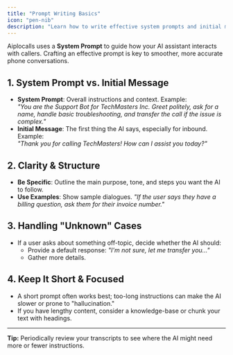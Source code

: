 ```yaml
---
title: "Prompt Writing Basics"
icon: "pen-nib"
description: "Learn how to write effective system prompts and initial messages for your AI assistants"
---
```


Aiplocalls uses a **System Prompt** to guide how your AI assistant interacts with callers. Crafting an effective prompt is key to smoother, more accurate phone conversations.

## 1. System Prompt vs. Initial Message

- **System Prompt**: Overall instructions and context. Example:\
  _"You are the Support Bot for TechMasters Inc. Greet politely, ask for a name, handle basic troubleshooting, and transfer the call if the issue is complex."_
- **Initial Message**: The first thing the AI says, especially for inbound. Example:\
  _"Thank you for calling TechMasters\! How can I assist you today?"_

## 2. Clarity & Structure

- **Be Specific**: Outline the main purpose, tone, and steps you want the AI to follow.
- **Use Examples**: Show sample dialogues. _"If the user says they have a billing question, ask them for their invoice number."_

## 3. Handling "Unknown" Cases

- If a user asks about something off-topic, decide whether the AI should:
  - Provide a default response: _"I'm not sure, let me transfer you…"_
  - Gather more details.

## 4. Keep It Short & Focused

- A short prompt often works best; too-long instructions can make the AI slower or prone to "hallucination."
- If you have lengthy content, consider a knowledge-base or chunk your text with headings.

---

**Tip:** Periodically review your transcripts to see where the AI might need more or fewer instructions.